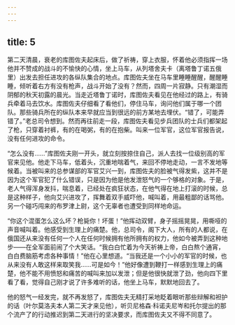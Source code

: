 ```yaml
---
---
---
```

title: 5
---





第二天清晨，衰老的库图佐夫起床后，做了祈祷，穿上衣服，怀着他必须指挥一场他并不赞成的战斗的不愉快的心情，坐上马车，从列塔舍夫卡（离塔鲁丁诺五俄里）出发去担任进攻的各纵队集合的地点。库图佐夫坐在马车里睡睡醒醒，醒醒睡睡，倾听着右方有没有枪声，战斗开始了没有？然而，四周一片寂静。只有潮湿而阴郁的秋天初露的晨光。当走近塔鲁丁诺时，库图佐夫看见在他经过的路上，有骑兵牵着马去饮水。库图佐夫仔细看了看他们，停住马车，询问他们属于哪一个团队。那些骑兵所在的纵队本来早就应当到很远的前方某地去埋伏。“错了，可能弄错了。”老总司令想到。然而再往前走一段，库图佐夫看见步兵团队的士兵们都架起了枪，只穿着衬裤，有的在喝粥，有的在抱柴。叫来一位军官，这位军官报告说，没有任何进攻的命令。

“怎么没有……”库图佐夫刚一开头，就立刻按捺住自己，派人去找一位级别高的军官来见他。他走下马车，低着头，沉重地喘着气，来回不停地走动，一言不发地等候着。当被叫来的总参谋部的军官艾兴一到，库图佐夫的脸被气得发紫，这并不是因为这个军官犯了什么错误，只是因为他是他发泄怒气的一个够格的对象。于是，老人气得浑身发抖，喘息着，已经处在疯狂状态，在他气得在地上打滚的时候，总是这种样子，他向艾兴进攻了，挥舞着双手威吓他，喊叫着，用最粗鄙的话骂他。另一个碰巧闯来的布罗津上尉，这个无辜者也遭受到同样地命运。

“你这个混蛋怎么这么坏？枪毙你！坏蛋！”他挥动双臂，身子摇摇晃晃，用嘶哑的声音喊叫着。他感受到生理上的痛楚。他，总司令，阁下大人，所有的人都说，在俄国还从来没有任何一个人在任何时候拥有他所拥有的权力，他如今被弄到这种地步——在全军面前闹了个大笑话。“我白白忙着为今天祈祷上帝，白白熬个通宵，白白费脑筋考虑各种事情！”他在心里想道。“当我还是一个小小的军官的时候，也从来没有人敢这样来取笑我……可是如今！”他好像遭到鞭打一样感到生理上的痛楚，他不能不用愤怒和痛苦的喊叫来加以发泄；但是他很快就泄了劲，他向四下里看了看，觉得自己刚才说了许多难听的话，他坐上马车，默默地回去了。

他的怒气一经发完，就不再发怒了，库图佐夫无精打采地眨着眼听那些辩解和袒护的话（叶尔莫洛夫本人第二天才来见他），听贝尼格森·科诺夫尼岑和托尔提出的那个流产了的行动推迟到第二天进行的坚决要求，而库图佐夫又不得不同意了。